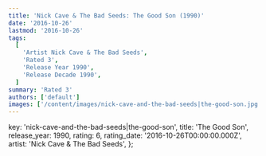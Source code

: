 ```yaml
---
title: 'Nick Cave & The Bad Seeds: The Good Son (1990)'
date: '2016-10-26'
lastmod: '2016-10-26'
tags:
  [
    'Artist Nick Cave & The Bad Seeds',
    'Rated 3',
    'Release Year 1990',
    'Release Decade 1990',
  ]
summary: 'Rated 3'
authors: ['default']
images: ['/content/images/nick-cave-and-the-bad-seeds|the-good-son.jpg']
---
```


  key: 'nick-cave-and-the-bad-seeds|the-good-son',
  title: 'The Good Son',
  release_year: 1990,
  rating: 6,
  rating_date: '2016-10-26T00:00:00.000Z',
  artist: 'Nick Cave & The Bad Seeds',
};

<MusicRating data={data} />
